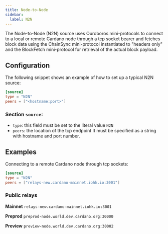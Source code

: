 ```yaml
---
title: Node-to-Node
sidebar:
  label: N2N
---
```


The Node-to-Node (N2N) source uses Ouroboros mini-protocols to connect to a local or remote Cardano node through a tcp socket bearer and fetches block data using the ChainSync mini-protocol instantiated to "headers only" and the BlockFetch mini-protocol for retrieval of the actual block payload.

## Configuration

The following snippet shows an example of how to set up a typical N2N source:

```toml
[source]
type = "N2N"
peers = ["<hostname:port>"]
```

### Section `source`:

- `type`: this field must be set to the literal value `N2N`
- `peers`: the location of the tcp endpoint It must be specified as a string with hostname and port number.

## Examples

Connecting to a remote Cardano node through tcp sockets:

```toml
[source]
type = "N2N"
peers = ["relays-new.cardano-mainnet.iohk.io:3001"]
```

### Public relays

**Mainnet** `relays-new.cardano-mainnet.iohk.io:3001`

**Preprod** `preprod-node.world.dev.cardano.org:30000`

**Preview** `preview-node.world.dev.cardano.org:30002`
